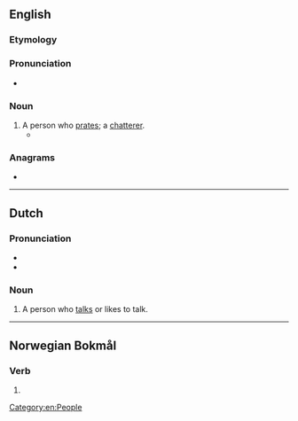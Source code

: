 {{also|Prater}}
==English==

===Etymology===
{{suffix|en|prate|er}}

===Pronunciation===
* {{rhymes|en|eɪtə(ɹ)}}

===Noun===
{{en-noun}}

# A person who [[prate]]s; a [[chatterer]].
#* {{RQ:Shakespeare Henry 5|5|2|passage=Dear Kate, take a fellow of plain and uncoined constancy; for he perforce must do thee right, because he hath not the gift to woo in other places: ... a speaker is but a '''''prater'''''; a rhyme is but a ballad. A good leg will fall; a straight back will stoop; a black beard will turn white; a curled pate will grow bald; a fair face will wither; a full eye will wax hollow: but a good heart, Kate, is the sun and the moon.}}

===Anagrams===
* {{anagrams|en|a=aeprrt|parter|rapter|repart|retrap}}

[[Category:en:People]]

----

==Dutch==

===Pronunciation===
* {{audio|nl|Nl-prater.ogg|Audio}}
* {{rhymes|nl|aːtər}}

===Noun===
{{nl-noun|m|-s|pratertje}}

# A person who [[talk]]s or likes to talk.

----

==Norwegian Bokmål==

===Verb===
{{head|nb|verb form}}

# {{present tense of|nb|prate}}